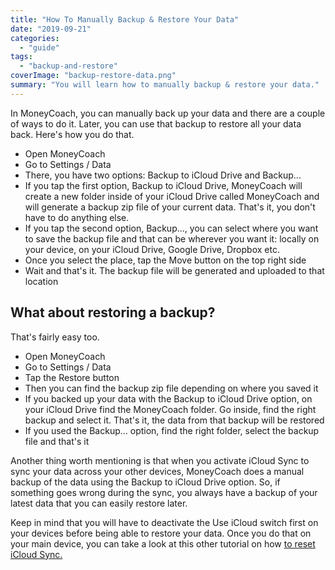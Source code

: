 ```yaml
---
title: "How To Manually Backup & Restore Your Data"
date: "2019-09-21"
categories: 
  - "guide"
tags: 
  - "backup-and-restore"
coverImage: "backup-restore-data.png"
summary: "You will learn how to manually backup & restore your data."
---
```


In MoneyCoach, you can manually back up your data and there are a couple of ways to do it. Later, you can use that backup to restore all your data back. Here's how you do that.

- Open MoneyCoach
- Go to Settings / Data
- There, you have two options: Backup to iCloud Drive and Backup...
- If you tap the first option, Backup to iCloud Drive, MoneyCoach will create a new folder inside of your iCloud Drive called MoneyCoach and will generate a backup zip file of your current data. That's it, you don't have to do anything else.
- If you tap the second option, Backup..., you can select where you want to save the backup file and that can be wherever you want it: locally on your device, on your iCloud Drive, Google Drive, Dropbox etc.
- Once you select the place, tap the Move button on the top right side
- Wait and that's it. The backup file will be generated and uploaded to that location

## What about restoring a backup? 
That's fairly easy too.

- Open MoneyCoach
- Go to Settings / Data
- Tap the Restore button
- Then you can find the backup zip file depending on where you saved it
- If you backed up your data with the Backup to iCloud Drive option, on your iCloud Drive find the MoneyCoach folder. Go inside, find the right backup and select it. That's it, the data from that backup will be restored
- If you used the Backup... option, find the right folder, select the backup file and that's it

Another thing worth mentioning is that when you activate iCloud Sync to sync your data across your other devices, MoneyCoach does a manual backup of the data using the Backup to iCloud Drive option. So, if something goes wrong during the sync, you always have a backup of your latest data that you can easily restore later.

Keep in mind that you will have to deactivate the Use iCloud switch first on your devices before being able to restore your data. Once you do that on your main device, you can take a look at this other tutorial on how [to reset iCloud Sync.](https://moneycoach.ai/how-to-reset-the-icloud-sync/)
